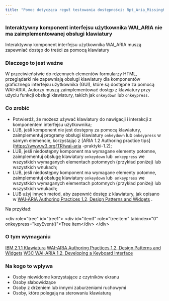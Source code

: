 ```yaml
---
title: "Pomoc dotycząca reguł testowania dostępności: Rpt_Aria_MissingKeyboardHandler"
---
```


<div className="toolHelp">
<Row>
<Column colLg={16} colMd={8} colSm={4} className="toolHead">

### Interaktywny komponent interfejsu użytkownika WAI_ARIA nie ma zaimplementowanej obsługi klawiatury


<div id="locLevel"></div>

Interaktywny komponent interfejsu użytkownika WAI_ARIA muszą zapewniać dostęp do treści za pomocą klawiatury


</Column>
</Row>
<Row>
<Column colLg={11} colMd={5} colSm={4} className="toolMain">

### Dlaczego to jest ważne

W przeciwieństwie do rdzennych elementów formularzy HTML, przeglądarki nie zapewniają obsługi klawiatury dla komponentów graficznego interfejsu użytkownika (GUI), które są dostępne za pomocą WAI-ARIA. Autorzy muszą zaimplementować dostęp z klawiatury przy użyciu funkcji obsługi klawiatury, takich jak `onkeydown` lub `onkeypress`.



<div id="locSnippet"></div>

### Co zrobić

 * Potwierdź, że możesz używać klawiatury do nawigacji i interakcji z komponentem interfejsu użytkownika;
 * LUB, jeśli komponent nie jest dostępny za pomocą klawiatury, zaimplementuj programy obsługi klawiatury `onkeydown` lub `onkeypress` w samym elemencie, korzystając z [ARIA 1.2 Authoring practice tips](https://www.w3.org/TR/wai-aria -praktyki-1.2);
 * LUB, jeśli niedostępny komponent ma wymagane elementy potomne, zaimplementuj obsługę klawiatury `onkeydown` lub` onkeypress` we wszystkich wymaganych elementach potomnych (przykład poniżej) lub wszystkich wnukach;
 * LUB, jeśli niedostępny komponent ma wymagane elementy potomne, zaimplementuj obsługę klawiatury `onkeydown` lub` onkeypress` we wszystkich wymaganych elementach potomnych (przykład poniżej) lub wszystkich wnukach;
 * LUB użyj innych metod, aby zapewnić dostęp z klawiatury, jak opisano w [WAI-ARIA Authoring Practices 1.2, Design Patterns and Widgets](https://www.w3.org/TR/wai-aria-practices-1.2/#aria_ex) . 
  
Na przykład:

<CodeSnippet type="multi" light={true}>&lt;div role="tree" id="tree1"&gt;
    &lt;div id="item1" role="treeitem" tabindex="0" onkeypress="keyEvent()"&gt;Tree item&lt;/div&gt;
&lt;/div&gt;</CodeSnippet>

</Column>
<Column colLg={5} colMd={3} colSm={4} className="toolLeft">

### O tym wymaganiu

[IBM 2.1.1 Klawiatura](http://www.ibm.com/able/guidelines/ci162/keyboard.html)
[WAI-ARIA Authoring Practices 1.2, Design Patterns and Widgets](https://www.w3.org/TR/wai-aria-practices-1.2/#aria_ex)
[W3C WAI-ARIA 1.2, Developing a Keyboard Interface](https://www.w3.org/TR/wai-aria-practices-1.2/#keyboard)

### Na kogo to wpływa

 * Osoby niewidome korzystające z czytników ekranu
 * Osoby słabowidzące
 * Osoby z drżeniem lub innymi zaburzeniami ruchowymi
 * Osoby, które polegają na sterowaniu klawiaturą

</Column>
</Row>
</div>

